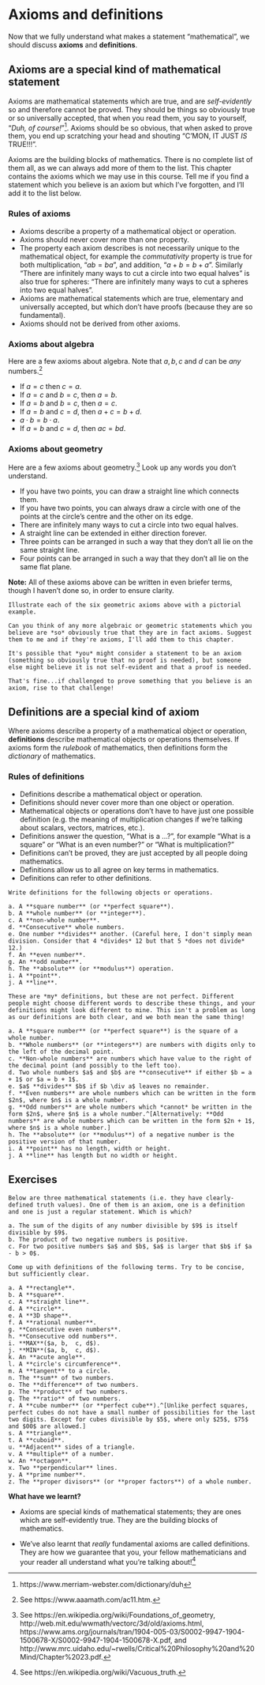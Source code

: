 # Axioms and definitions

Now that we fully understand what makes a statement "mathematical", we should discuss **axioms** and **definitions**. 

## Axioms are a special kind of mathematical statement

Axioms are mathematical statements which are true, and are *self-evidently* so and therefore cannot be proved. They should be things so obviously true or so universally accepted, that when you read them, you say to yourself, "*Duh, of course!*"^[https://www.merriam-webster.com/dictionary/duh]. Axioms should be so obvious, that when asked to prove them, you end up scratching your head and shouting "C'MON, IT JUST *IS* TRUE!!!".

Axioms are the building blocks of mathematics. There is no complete list of them all, as we can always add more of them to the list. This chapter contains the axioms which we may use in this course. Tell me if you find a statement which you believe is an axiom but which I've forgotten, and I'll add it to the list below.

### Rules of axioms

- Axioms describe a property of a mathematical object or operation.
- Axioms should never cover more than one property.
- The property each axiom describes is not necessarily unique to the mathematical object, for example the *commutativity* property is true for both multiplication, "$ab = ba$", and addition, "$a+b=b+a$". Similarly "There are infinitely many ways to cut a circle into two equal halves" is also true for spheres: "There are infinitely many ways to cut a spheres into two equal halves".
- Axioms are mathematical statements which are true, elementary and universally accepted, but which don't have proofs (because they are so fundamental).
- Axioms should not be derived from other axioms.

### Axioms about algebra

Here are a few axioms about algebra. Note that $a, b, c$ and $d$ can be *any* numbers.^[See https://www.aaamath.com/ac11.htm.]

- If $a = c$ then $c = a$.
- If $a = c$ and $b = c$, then $a = b$.
- If $a = b$ and $b = c$, then $a = c$.
- If $a = b$ and $c = d$, then $a + c = b + d$.
- $a \cdot b = b \cdot a$.
- If $a = b$ and $c = d$, then $ac = bd$.

### Axioms about geometry

Here are a few axioms about geometry.^[See https://en.wikipedia.org/wiki/Foundations_of_geometry, http://web.mit.edu/wwmath/vectorc/3d/old/axioms.html, https://www.ams.org/journals/tran/1904-005-03/S0002-9947-1904-1500678-X/S0002-9947-1904-1500678-X.pdf, and http://www.mrc.uidaho.edu/~rwells/Critical%20Philosophy%20and%20Mind/Chapter%2023.pdf.] Look up any words you don't understand.

- If you have two points, you can draw a straight line which connects them.
- If you have two points, you can always draw a circle with one of the points at the circle's centre and the other on its edge.
- There are infinitely many ways to cut a circle into two equal halves.
- A straight line can be extended in either direction forever.
- Three points can be arranged in such a way that they don't all lie on the same straight line.
- Four points can be arranged in such a way that they don't all lie on the same flat plane.

**Note:** All of these axioms above can be written in even briefer terms, though I haven't done so, in order to ensure clarity. 

<div class="alert alert-info" role="alert">
```exercise
Illustrate each of the six geometric axioms above with a pictorial example.

```  
</div>

<div class="alert alert-danger" role="alert">
```exercise
Can you think of any more algebraic or geometric statements which you believe are *so* obviously true that they are in fact axioms. Suggest them to me and if they're axioms, I'll add them to this chapter.

It's possible that *you* might consider a statement to be an axiom (something so obviously true that no proof is needed), but someone else might believe it is not self-evident and that a proof is needed. 

That's fine...if challenged to prove something that you believe is an axiom, rise to that challenge!

```  
</div>

## Definitions are a special kind of axiom

Where axioms describe a property of a mathematical object or operation, **definitions** describe mathematical objects or operations themselves. If axioms form the *rulebook* of mathematics, then definitions form the *dictionary* of mathematics.

### Rules of definitions

- Definitions describe a mathematical object or operation.
- Definitions should never cover more than one object or operation.
- Mathematical objects or operations don't have to have just one possible definition (e.g. the meaning of multiplication changes if we're talking about scalars, vectors, matrices, etc.).
- Definitions answer the question, "What is a ...?", for example "What is a square" or "What is an even number?" or "What is multiplication?"
- Definitions can't be proved, they are just accepted by all people doing mathematics.
- Definitions allow us to all agree on key terms in mathematics.
- Definitions can refer to other definitions.

<div class="alert alert-info" role="alert">
```exercise
Write definitions for the following objects or operations.

a. A **square number** (or **perfect square**).
b. A **whole number** (or **integer**).
c. A **non-whole number**.
d. **Consecutive** whole numbers.
e. One number **divides** another. (Careful here, I don't simply mean division. Consider that 4 *divides* 12 but that 5 *does not divide* 12.)
f. An **even number**.
g. An **odd number**.
h. The **absolute** (or **modulus**) operation.
i. A **point**.
j. A **line**.

```
</div>

```solution
These are *my* definitions, but these are not perfect. Different people might choose different words to describe these things, and your definitions might look different to mine. This isn't a problem as long as our definitions are both clear, and we both mean the same thing!

a. A **square number** (or **perfect square**) is the square of a whole number.
b. **Whole numbers** (or **integers**) are numbers with digits only to the left of the decimal point.
c. **Non-whole numbers** are numbers which have value to the right of the decimal point (and possibly to the left too).
d. Two whole numbers $a$ and $b$ are **consecutive** if either $b = a + 1$ or $a = b + 1$.
e. $a$ **divides** $b$ if $b \div a$ leaves no remainder.
f. **Even numbers** are whole numbers which can be written in the form $2n$, where $n$ is a whole number.
g. **Odd numbers** are whole numbers which *cannot* be written in the form $2n$, where $n$ is a whole number.^[Alternatively: **Odd numbers** are whole numbers which can be written in the form $2n + 1$, where $n$ is a whole number.]
h. The **absolute** (or **modulus**) of a negative number is the positive version of that number.
i. A **point** has no length, width or height.
j. A **line** has length but no width or height.

```

## Exercises

<div class="alert alert-info" role="alert">
```exercise
Below are three mathematical statements (i.e. they have clearly-defined truth values). One of them is an axiom, one is a definition and one is just a regular statement. Which is which?
    
a. The sum of the digits of any number divisible by $9$ is itself divisible by $9$.
b. The product of two negative numbers is positive.
c. For two positive numbers $a$ and $b$, $a$ is larger that $b$ if $a - b > 0$.

``` 
</div>

<div class="alert alert-info" role="alert">
```exercise
Come up with definitions of the following terms. Try to be concise, but sufficiently clear.

a. A **rectangle**.
b. A **square**.
c. A **straight line**.
d. A **circle**.
e. A **3D shape**.
f. A **rational number**.
g. **Consecutive even numbers**.
h. **Consecutive odd numbers**.
i. **MAX**($a, b,  c, d$).
j. **MIN**($a, b,  c, d$).
k. An **acute angle**.
l. A **circle's circumference**.
m. A **tangent** to a circle.
n. The **sum** of two numbers.
o. The **difference** of two numbers.
p. The **product** of two numbers.
q. The **ratio** of two numbers.
r. A **cube number** (or **perfect cube**).^[Unlike perfect squares, perfect cubes do not have a small number of possibilities for the last two digits. Except for cubes divisible by $5$, where only $25$, $75$ and $00$ are allowed.]
s. A **triangle**.
t. A **cuboid**.
u. **Adjacent** sides of a triangle.
v. A **multiple** of a number.
w. An **octagon**.
x. Two **perpendicular** lines.
y. A **prime number**.
z. The **proper divisors** (or **proper factors**) of a whole number.

```  

</div>

<div class="alert alert-success" role="alert">
<strong> What have we learnt? </strong> 

- Axioms are special kinds of mathematical statements; they are ones which are self-evidently true. They are the building blocks of mathematics.
    
- We've also learnt that *really* fundamental axioms are called definitions. They are how we guarantee that you, your fellow mathematicians and your reader all understand what you're talking about!^[See https://en.wikipedia.org/wiki/Vacuous_truth.]

</div>